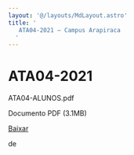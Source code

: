 ```yaml
---
layout: '@/layouts/MdLayout.astro'
title: '
   ATA04-2021 — Campus Arapiraca
  '
---
```




ATA04-2021
==========












 ATA04-ALUNOS.pdf
   

 Documento PDF
 (3.1MB)
 

[Baixar](https://arapiraca.ufal.br/graduacao/ciencia-da-computacao/documentos/atas-do-colegiado-e-nde/nde/ata04-alunos.pdf/%40%40download/file/ATA04-ALUNOS.pdf) 



























 de
 

















